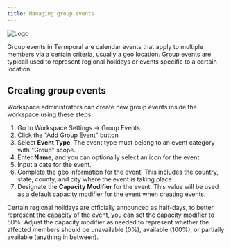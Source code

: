 ```yaml
---
title: Managing group events
---
```


![Logo](../../assets/managing-group-events.webp)

Group events in Termporal are calendar events that apply to multiple members via a certain criteria, usually a geo location. Group events are typicall used to represent regional holidays or events specific to a certain location.

## Creating group events

Workspace administrators can create new group events inside the workspace using these steps:

1. Go to Workspace Settings -> Group Events
2. Click the "Add Group Event" button
3. Select **Event Type**. The event type must belong to an event category with "Group" scope.
4. Enter **Name**, and you can optionally select an icon for the event.
5. Input a date for the event.
6. Complete the geo information for the event. This includes the country, state, county, and city where the event is taking place.
7. Designate the **Capacity Modifier** for the event. This value will be used as a default capacity modifier for the event when creating events.

<Aside>
	Certain regional holidays are officially announced as half-days, to better represent the capacity of the event, you can set the capacity modifier to 50%. Adjust the capacity modifier as needed to represent whether the affected members should be unavailable (0%), available (100%), or partially available (anything in between).
</Aside>